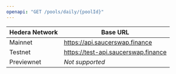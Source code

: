 ```yaml
---
openapi: "GET /pools/daily/{poolId}"
---
```

| Hedera Network | Base URL                              |
| -------------- | --------------------------------------|
| Mainnet        | https://api.saucerswap.finance        |
| Testnet        | https://test-api.saucerswap.finance   |
| Previewnet     | *Not supported*                       |